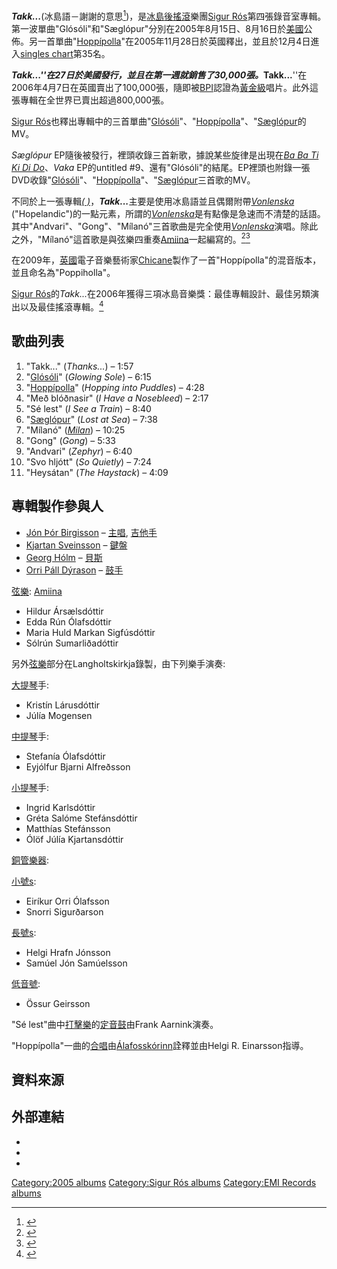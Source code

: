 {{Infobox Album <!-- See Wikipedia:WikiProject_Albums -->
| Name        = Takk...
| Type        = 錄音室專輯
| Artist      = [[Sigur_Rós|Sigur Rós]]
| Cover       = Takk.jpg
| Released    = 9月12日, 2005
| Recorded    = [[Sundlaugin|Sundlaugin]]
| Genre       = [[Post-rock|Post-rock]]
| Length      = 65:30
| Label       = [[Geffen_Records|Geffen]] <small>B0005345-02</small> <br /> [[EMI|EMI]] <small>337 252 2</small>
| Producer    = [[Sigur_Rós|Sigur Rós]], [[Ken_Thomas|Ken Thomas]]
| Reviews     = <!-- there should be no more then 10 reviews in the infobox per WP:Albums. Before adding/removing reviews, please discuss it on the talk page -->
*[[Allmusic|Allmusic]] {{Rating|4|5}} [http://www.allmusic.com/album/takk-r789295 link]
*''[[The_Guardian|The Guardian]]'' {{Rating|4|5}} <small>[http://www.guardian.co.uk/arts/reviews/story/0,11712,1565337,00.html 9 Sep 05]</small>
*''[[The_Independent|The Independent]]'' {{Rating|4|5}} <small>[http://enjoyment.independent.co.uk/music/reviews/article310973.ece 9 Sep 05]{{dead link|date=2017年11月 |bot=InternetArchiveBot |fix-attempted=yes }}</small>
*''[[NME|NME]]'' (8/10) [http://www.nme.com/reviews/sigur-ros/7761 link]
*[[Pitchfork_Media|Pitchfork]] (7.8/10) <small>[https://web.archive.org/web/20090113172433/http://www.pitchforkmedia.com/article/record_review/21708/Sigur_R%C3%B3s_Takk 12 Sep 05]</small>
*[[PopMatters|PopMatters]] (6/10) <small>[http://www.popmatters.com/music/reviews/s/sigorros-takk.shtml 26 Sep 05]</small>
*''[[Rolling_Stone|Rolling Stone]]'' {{Rating|3.5|5}} <small>[http://www.rollingstone.com/reviews/album/_/id/7606654 22 Sep 05]</small>
*''[[Slant_Magazine|Slant]]'' {{Rating|4|5}} <small>[https://web.archive.org/web/20090113163805/http://www.slantmagazine.com/music/music_review.asp?ID=654 link]</small>
*''[[Stylus_Magazine|Stylus]]'' (A) <small>[http://www.stylusmagazine.com/review.php?ID=3364 13 Sep 05]</small>
*[[Tiny_Mix_Tapes|Tiny Mix Tapes]] (4/5) [https://web.archive.org/web/20090817055244/http://www.tinymixtapes.com/musicreviews/s/sigur_ros.htm link]
| Last album  = ''[[(_)|( )]]'' <br /> (2002)
| This album  = '''''Takk...'''''<br /> (2005)
| Next album  = ''[[Hvarf/Heim|Hvarf/Heim]]''<br />(2007)
}}


'''''Takk...'''''(冰島語－謝謝的意思<ref>{{cite web |url=http://www.sigur-ros.co.uk/news/?m=20050710 |title=eighteen seconds before sunrise - sigur rós news » 2005 » July » 10 |accessdate=2009-03-08 |work=sigur-ros.co.uk |deadurl=yes |archiveurl=https://web.archive.org/web/20110606160406/http://www.sigur-ros.co.uk/news/?m=20050710 |archivedate=2011-06-06 }}</ref>)，是[[冰島|冰島]][[後搖滾|後搖滾]]樂團[[Sigur_Rós|Sigur Rós]]第四張錄音室專輯。第一波單曲"Glósóli"和"Sæglópur"分別在2005年8月15日、8月16日於[[美國|美國]]公佈。另一首單曲"[[Hoppípolla|Hoppípolla]]"在2005年11月28日於英國釋出，並且於12月4日進入[[UK_Singles_Chart|singles chart]]第35名。

'''''Takk...'''''在27日於美國發行，並且在第一週就銷售了30,000張。'''''Takk...'''''在2006年4月7日在英國賣出了100,000張，隨即被[[British_Phonographic_Industry|BPI]]認證為[[Music_recording_sales_certification|黃金級]]唱片。此外這張專輯在全世界已賣出超過800,000張。

[[Sigur_Rós|Sigur Rós]]也釋出專輯中的三首單曲"[[Glósóli|Glósóli]]"、"[[Hoppípolla|Hoppípolla]]"、"[[Sæglópur|Sæglópur]]的MV。

''Sæglópur'' EP隨後被發行，裡頭收錄三首新歌，據說某些旋律是出現在''[[Ba_Ba_Ti_Ki_Di_Do|Ba Ba Ti Ki Di Do]]''、''Vaka'' EP的untitled #9、還有"Glósóli"的結尾。EP裡頭也附錄一張DVD收錄"[[Glósóli|Glósóli]]"、"[[Hoppípolla|Hoppípolla]]"、"[[Sæglópur|Sæglópur]]三首歌的MV。

不同於上一張專輯''[[(_)|( )]]''，'''''Takk...'''''主要是使用冰島語並且偶爾附帶''[[Vonlenska|Vonlenska]]'' ("Hopelandic")的一點元素，所謂的''[[Vonlenska|Vonlenska]]''是有點像是急速而不清楚的話語。其中"Andvari"、"Gong"、"Mílanó"三首歌曲是完全使用''[[Vonlenska|Vonlenska]]''演唱。除此之外，"Mílanó"這首歌是與弦樂四重奏[[Amiina|Amiina]]一起編寫的。<ref>{{cite web |url=http://www.sigur-ros.co.uk/band/disco/takk-credits.php |title=sigur rós - discography » takk... tracklist and credits |accessdate=2009-03-08 |work=sigur-ros.co.uk |archive-date=2009-03-05 |archive-url=https://web.archive.org/web/20090305130521/http://www.sigur-ros.co.uk/band/disco/takk-credits.php |dead-url=no }}</ref><ref>{{cite web |url=http://www.sigur-ros.co.uk/band/disco/takk-documentary.php |title=sigur rós - discography » takk... documentary |accessdate=2009-03-08 |work=sigur-ros.co.uk |archive-date=2009-05-09 |archive-url=https://web.archive.org/web/20090509193307/http://www.sigur-ros.co.uk/band/disco/takk-documentary.php |dead-url=no }}</ref>

在2009年，[[英國|英國]]電子音樂藝術家[[Chicane_(recording_artist)|Chicane]]製作了一首"Hoppípolla"的混音版本，並且命名為"Poppiholla"。

[[Sigur_Rós|Sigur Rós]]的''Takk...''在2006年獲得三項冰島音樂獎：最佳專輯設計、最佳另類演出以及最佳搖滾專輯。<ref>{{cite web |url=http://www.sigur-ros.co.uk/news/?m=20060125 |title=eighteen seconds before sunrise - sigur rós news » 2006» January» 25 |accessdate=2009-02-16 |work=sigur-ros.co.uk |deadurl=yes |archiveurl=https://web.archive.org/web/20110606160310/http://www.sigur-ros.co.uk/news/?m=20060125 |archivedate=2011-06-06 }}</ref>


==歌曲列表==
# "Takk..." (''Thanks...'') – 1:57
# "[[Glósóli|Glósóli]]" (''Glowing Sole'') – 6:15
# "[[Hoppípolla|Hoppípolla]]" (''Hopping into Puddles'') – 4:28
# "Með blóðnasir" (''I Have a Nosebleed'') – 2:17
# "Sé lest" (''I See a Train'') – 8:40
# "[[Sæglópur|Sæglópur]]" (''Lost at Sea'') – 7:38
# "Mílanó" (''[[Milan|Milan]]'') – 10:25
# "Gong" (''Gong'') – 5:33
# "Andvari" (''Zephyr'') – 6:40
# "Svo hljótt" (''So Quietly'') – 7:24
# "Heysátan" (''The Haystack'') – 4:09

==專輯製作參與人==
* [[Jón_Þór_Birgisson|Jón Þór Birgisson]] – [[主唱|主唱]], [[吉他手|吉他手]]
* [[Kjartan_Sveinsson|Kjartan Sveinsson]] – [[鍵盤|鍵盤]]
* [[Georg_Hólm|Georg Hólm]] – [[貝斯|貝斯]]
* [[Orri_Páll_Dýrason|Orri Páll Dýrason]] – [[鼓手|鼓手]]
[[弦樂|弦樂]]:  [[Amiina|Amiina]]
* Hildur Ársælsdóttir
* Edda Rún Ólafsdóttir
* Maria Huld Markan Sigfúsdóttir
* Sólrún Sumarliðadóttir
另外[[弦樂|弦樂]]部分在Langholtskirkja錄製，由下列樂手演奏:

[[大提琴|大提琴]]手:
* Kristín Lárusdóttir
* Júlía Mogensen
[[中提琴|中提琴]]手:
* Stefanía Ólafsdóttir
* Eyjólfur Bjarni Alfreðsson
[[小提琴|小提琴]]手:
* Ingrid Karlsdóttir
* Gréta Salóme Stefánsdóttir
* Matthías Stefánsson
* Ólöf Júlía Kjartansdóttir

[[銅管樂器|銅管樂器]]:

[[小號|小號]]s:
* Eiríkur Orri Ólafsson
* Snorri Sigurðarson
[[長號|長號]]s:
* Helgi Hrafn Jónsson
* Samúel Jón Samúelsson
[[低音號|低音號]]:
* Össur Geirsson

"Sé lest"曲中[[打擊樂|打擊樂]]的[[定音鼓|定音鼓]]由Frank Aarnink演奏。

"Hoppípolla"一曲的[[合唱|合唱]]由[[Álafosskórinn|Álafosskórinn]]詮釋並由Helgi R. Einarsson指導。

==資料來源==
{{reflist}}

==外部連結==
* {{Cite web |url=http://www.sigur-ros.is/ |title=sigur-ros.is Mini-site dedicated to ''Takk...'' |access-date=2009-11-05 |archive-url=https://web.archive.org/web/20070128092308/http://www.sigur-ros.is/ |archive-date=2007-01-28 |dead-url=yes }}
* {{Cite web |url=http://www.sigur-ros.is/takk.html |title=''Takk...'' album credits |access-date=2009-11-05 |archive-url=https://web.archive.org/web/20061129121930/http://www.sigur-ros.is/takk.html |archive-date=2006-11-29 |dead-url=yes }}
* {{MusicBrainz album|id=24579191-ad4e-448a-8f75-84b8b7c8b282|name=Takk...}}

{{Sigur Rós}}

[[Category:2005_albums|Category:2005 albums]]
[[Category:Sigur_Rós_albums|Category:Sigur Rós albums]]
[[Category:EMI_Records_albums|Category:EMI Records albums]]